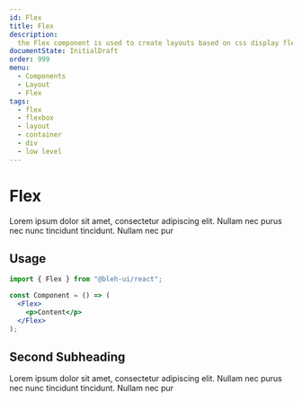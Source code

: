 ```yaml
---
id: Flex
title: Flex
description:
  the Flex component is used to create layouts based on css display flex
documentState: InitialDraft
order: 999
menu:
  - Components
  - Layout
  - Flex
tags:
  - flex
  - flexbox
  - layout
  - container
  - div
  - low level
---
```


# Flex

Lorem ipsum dolor sit amet, consectetur adipiscing elit. Nullam nec purus nec
nunc tincidunt tincidunt. Nullam nec pur

## Usage

```jsx
import { Flex } from "@bleh-ui/react";

const Component = () => (
  <Flex>
    <p>Content</p>
  </Flex>
);
```

## Second Subheading

Lorem ipsum dolor sit amet, consectetur adipiscing elit. Nullam nec purus nec
nunc tincidunt tincidunt. Nullam nec pur
